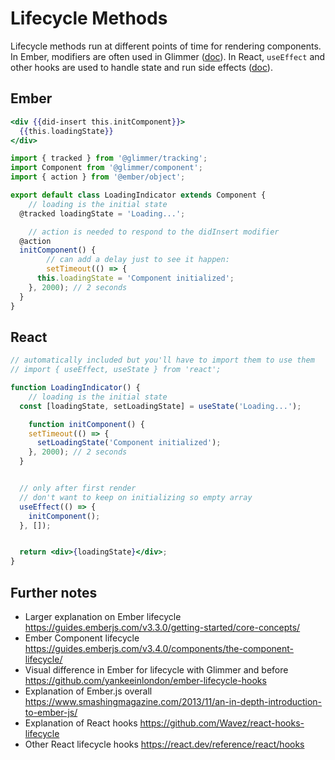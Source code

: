 # Lifecycle Methods

Lifecycle methods run at different points of time for rendering components. In Ember, modifiers are often used in Glimmer ([doc](https://github.com/emberjs/ember-render-modifiers)). In React, `useEffect` and other hooks are used to handle state and run side effects ([doc](https://react.dev/learn/synchronizing-with-effects)).

## Ember 

```hbs title="template.hbs"
<div {{did-insert this.initComponent}}>
  {{this.loadingState}}
</div>
```

```js title="component.js" showLineNumbers
import { tracked } from '@glimmer/tracking';
import Component from '@glimmer/component';
import { action } from '@ember/object';

export default class LoadingIndicator extends Component {
	// loading is the initial state
  @tracked loadingState = 'Loading...';

	// action is needed to respond to the didInsert modifier
  @action
  initComponent() {
		// can add a delay just to see it happen: 
		setTimeout(() => {
      this.loadingState = 'Component initialized';
    }, 2000); // 2 seconds
  }
}
```

## React 

```jsx title="component.js" showLineNumbers live
// automatically included but you'll have to import them to use them
// import { useEffect, useState } from 'react';

function LoadingIndicator() {
	// loading is the initial state
  const [loadingState, setLoadingState] = useState('Loading...');

	function initComponent() {
    setTimeout(() => {
      setLoadingState('Component initialized');
    }, 2000); // 2 seconds
  }


  // only after first render
  // don't want to keep on initializing so empty array
  useEffect(() => {
    initComponent();
  }, []);


  return <div>{loadingState}</div>;
}
```

## Further notes

- Larger explanation on Ember lifecycle https://guides.emberjs.com/v3.3.0/getting-started/core-concepts/
- Ember Component lifecycle https://guides.emberjs.com/v3.4.0/components/the-component-lifecycle/
- Visual difference in Ember for lifecycle with Glimmer and before https://github.com/yankeeinlondon/ember-lifecycle-hooks
- Explanation of Ember.js overall https://www.smashingmagazine.com/2013/11/an-in-depth-introduction-to-ember-js/
- Explanation of React hooks https://github.com/Wavez/react-hooks-lifecycle
- Other React lifecycle hooks https://react.dev/reference/react/hooks